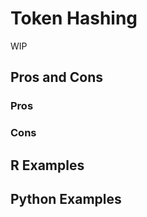 # Token Hashing {#sec-text-hashing}

WIP

## Pros and Cons

### Pros

### Cons

## R Examples

## Python Examples

